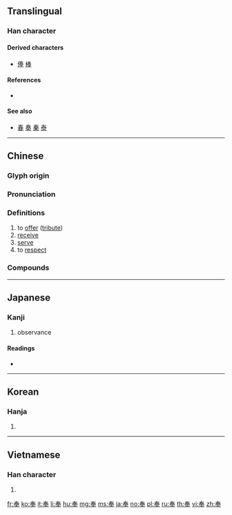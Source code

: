 {{character info/new}}
{{also|秦|奏|泰}}
==Translingual==

===Han character===
{{Han char|rn=37|rad=大|as=05|sn=8|four=50503|canj=QKQ|ids=⿱𡗗𠀆}}

====Derived characters====
* [[俸]] [[棒]]

====References====
* {{Han ref|kx=0251.020|dkj=05894|dj=0511.020|hdz=10531.050|uh=5949|ud=22857|bh=A95E|bd=43358}}

====See also====
* {{l|mul|𡗗}} [[春]] [[奏]] [[秦]] [[泰]]<!-- Same top component -->

----

==Chinese==
{{zh-forms}}

===Glyph origin===
{{Han etym}}

===Pronunciation===
{{zh-pron
|m=fèng
|c=fung6
|mn=qz:hǒng/tw,xm,zz:hōng
|mc=y
|oc=y
|ma=
|cat=v
}}

===Definitions===
{{zh-hanzi}}

# to [[offer]] ([[tribute]])
# [[receive]]
# [[serve]]
# to [[respect]]

===Compounds===
{{zh-der|奉獻|奉行|奉承|奉告|信奉|供奉|阿諛奉承|趨奉}}

----

==Japanese==

===Kanji===
{{ja-kanji|grade=c|rs=大05}}

# observance

====Readings====
* {{ja-readings|goon=[[ぶ]] (bu)|kanon=[[ほう]] (hō)|kun=[[たてまつる]] (tatematsuru)}}

----

==Korean==

===Hanja===
{{ko-hanja|hangeul=봉|rv=bong|mr=pong}}

# {{defn|lang=ko|sort=大05}}

----

==Vietnamese==

===Han character===
{{vi-hantu|[[phụng]], [[vụng]]|rs=大05}}

# {{defn|lang=vi|sort=大05}}

[[fr:奉]]
[[ko:奉]]
[[it:奉]]
[[li:奉]]
[[hu:奉]]
[[mg:奉]]
[[ms:奉]]
[[ja:奉]]
[[no:奉]]
[[pl:奉]]
[[ru:奉]]
[[th:奉]]
[[vi:奉]]
[[zh:奉]]